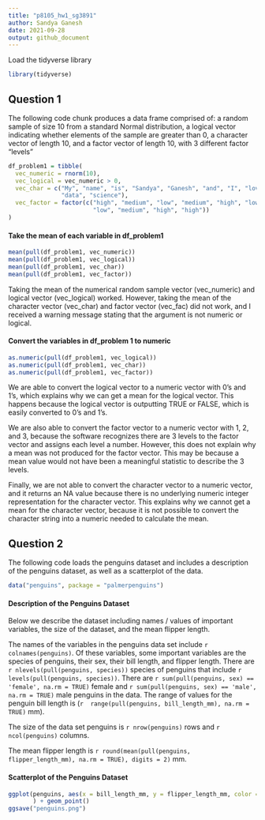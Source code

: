 ```yaml
---
title: "p8105_hw1_sg3891"
author: Sandya Ganesh
date: 2021-09-28
output: github_document
---
```


Load the tidyverse library
```r
library(tidyverse)
```

## Question 1

The following code chunk produces a data frame comprised of:
a random sample of size 10 from a standard Normal distribution, 
a logical vector indicating whether elements of the sample are greater than 0,
a character vector of length 10,
and a factor vector of length 10, with 3 different factor “levels”

```r
df_problem1 = tibble(
  vec_numeric = rnorm(10),
  vec_logical = vec_numeric > 0,
  vec_char = c("My", "name", "is", "Sandya", "Ganesh", "and", "I", "love",
               "data", "science"),
  vec_factor = factor(c("high", "medium", "low", "medium", "high", "low",
                        "low", "medium", "high", "high"))
)
```

#### Take the mean of each variable in df_problem1

```r
mean(pull(df_problem1, vec_numeric))
mean(pull(df_problem1, vec_logical))
mean(pull(df_problem1, vec_char))
mean(pull(df_problem1, vec_factor))
```
Taking the mean of the numerical random sample vector (vec_numeric) and 
logical vector (vec_logical) worked. However, taking the mean of the 
character vector (vec_char) and factor vector (vec_fac) did not work, and I 
received a warning message stating that the argument is not numeric or logical.

#### Convert the variables in df_problem 1 to numeric

```r
as.numeric(pull(df_problem1, vec_logical))
as.numeric(pull(df_problem1, vec_char))
as.numeric(pull(df_problem1, vec_factor))
```

We are able to convert the logical vector to a numeric vector with 0's and 1's,
which explains why we can get a mean for the logical vector. This happens 
because the logical vector is outputting TRUE or FALSE, which is easily 
converted to 0's and 1's. 

We are also able to convert the factor vector to a numeric vector with 
1, 2, and 3, because the software recognizes there are 3 levels to the factor
vector and assigns each level a number. However, this does not explain why a 
mean was not produced for the factor vector. This may be because a mean value 
would not have been a meaningful statistic to describe the 3 levels. 

Finally, we are not able to convert the character vector to a numeric vector, 
and it returns an NA value because there is no underlying numeric integer 
representation for the character vector. This explains why we cannot get a mean 
for the character vector, because it is not possible to convert the character 
string into a numeric needed to calculate the mean. 

## Question 2

The following code loads the penguins dataset and includes a description 
of the penguins dataset, as well as a scatterplot of the data.

```r
data("penguins", package = "palmerpenguins")
```

#### Description of the Penguins Dataset

Below we describe the dataset including names / values of important variables, 
the size of the dataset, and the mean flipper length.


The names of the variables in the penguins data set include 
`r colnames(penguins)`. Of these variables, some important variables are the
species of penguins, their sex, their bill length, and flipper length. 
There are `r nlevels(pull(penguins, species))` species of penguins that include 
`r levels(pull(penguins, species))`. There are 
`r sum(pull(penguins, sex) == 'female', na.rm = TRUE)` female and
`r sum(pull(penguins, sex) == 'male', na.rm = TRUE)` male penguins in the data.
The range of values for the penguin bill length is 
(`r  range(pull(penguins, bill_length_mm), na.rm = TRUE)` mm). 

The size of the data set penguins is `r nrow(penguins)` rows and 
`r ncol(penguins)` columns.

The mean flipper length is 
`r round(mean(pull(penguins, flipper_length_mm), na.rm = TRUE), digits = 2)` mm.

#### Scatterplot of the Penguins Dataset

```r
ggplot(penguins, aes(x = bill_length_mm, y = flipper_length_mm, color = species)
       ) + geom_point()
ggsave("penguins.png")
```

